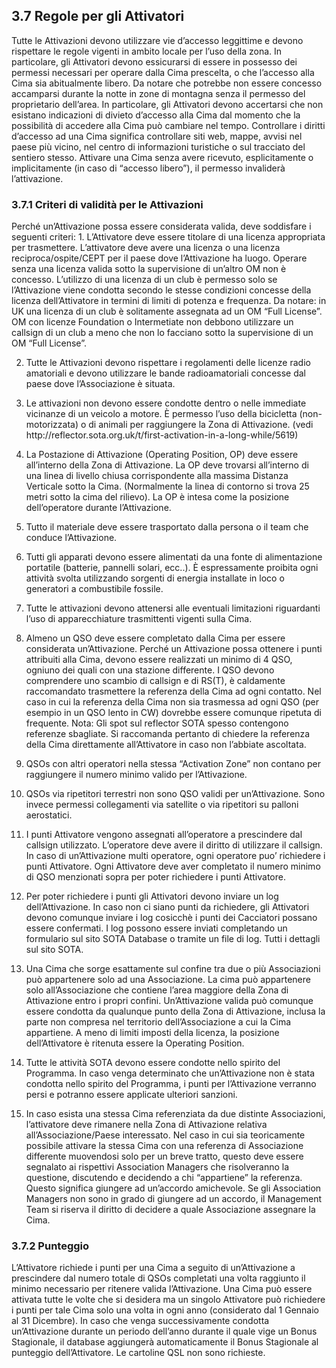 ## 3.7 Regole per gli Attivatori

Tutte le Attivazioni devono utilizzare vie d'accesso leggittime e devono rispettare le regole vigenti in ambito locale per l'uso della zona. In particolare, gli Attivatori devono essicurarsi di essere in possesso dei permessi necessari per operare dalla Cima prescelta, o che l'accesso alla Cima sia abitualmente libero. Da notare che potrebbe non essere concesso accamparsi durante la notte in zone di montagna senza il permesso del proprietario dell'area. In particolare, gli Attivatori devono accertarsi che non esistano indicazioni di divieto d'accesso alla Cima dal momento che la possibilità di accedere alla Cima può cambiare nel tempo. Controllare i diritti d'accesso ad una Cima significa controllare siti web, mappe, avvisi nel paese più vicino, nel centro di informazioni turistiche o sul tracciato del sentiero stesso. Attivare una Cima senza avere ricevuto, esplicitamente o implicitamente (in caso di “accesso libero”), il permesso invaliderà l'attivazione.

### 3.7.1 Criteri di validità per le Attivazioni

Perché un'Attivazione possa essere considerata valida, deve soddisfare i seguenti criteri:
1. L'Attivatore deve essere titolare di una licenza appropriata per trasmettere. L'attivatore deve avere una licenza o una licenza reciproca/ospite/CEPT per il paese dove l'Attivazione ha luogo. Operare senza una licenza valida sotto la supervisione di un'altro OM non è concesso. L'utilizzo di una licenza di un club è permesso solo se l'Attivazione viene condotta secondo le stesse condizioni concesse della licenza dell'Attivatore in termini di limiti di potenza e frequenza.
Da notare: in UK una licenza di un club è solitamente assegnata ad un OM “Full License”. OM con licenze Foundation o Intermetiate non debbono utilizzare un callsign di un club a meno che non lo facciano sotto la supervisione di un OM “Full License”.

2. Tutte le Attivazioni devono rispettare i regolamenti delle licenze radio amatoriali e devono utilizzare le bande radioamatoriali concesse dal paese dove l'Associazione è situata.

3. Le attivazioni non devono essere condotte dentro o nelle immediate vicinanze di un veicolo a motore. È permesso l'uso della bicicletta (non-motorizzata) o di animali per raggiungere la Zona di Attivazione. (vedi http://reflector.sota.org.uk/t/first-activation-in-a-long-while/5619)

4. La Postazione di Attivazione (Operating Position, OP) deve essere all'interno della Zona di Attivazione. La OP deve trovarsi all'interno di una linea di livello chiusa corrispondente alla massima Distanza Verticale sotto la Cima. (Normalmente la linea di contorno si trova 25 metri sotto la cima del rilievo). La OP è intesa come la posizione dell'operatore durante l'Attivazione.

5. Tutto il materiale deve essere trasportato dalla persona o il team che conduce l'Attivazione.

6. Tutti gli apparati devono essere alimentati da una fonte di alimentazione portatile (batterie, pannelli solari, ecc..). È espressamente proibita ogni attività svolta utilizzando sorgenti di energia installate in loco o generatori a combustibile fossile.

7. Tutte le attivazioni devono attenersi alle eventuali limitazioni riguardanti l'uso di apparecchiature trasmittenti vigenti sulla Cima.

8. Almeno un QSO deve essere completato dalla Cima per essere considerata un'Attivazione. Perché un Attivazione possa ottenere i punti attribuiti alla Cima, devono essere realizzati un minimo di 4 QSO, ogniuno dei quali con una stazione differente. I QSO devono comprendere uno scambio di callsign e di RS(T), è caldamente raccomandato trasmettere la referenza della Cima ad ogni contatto. Nel caso in cui la referenza della Cima non sia trasmessa ad ogni QSO (per esempio in un QSO lento in CW) dovrebbe essere comunque ripetuta di frequente. Nota: Gli spot sul reflector SOTA spesso contengono referenze sbagliate. Si raccomanda pertanto di chiedere la referenza della Cima direttamente all'Attivatore in caso non l'abbiate ascoltata.

9. QSOs con altri operatori nella stessa “Activation Zone” non contano per raggiungere il numero minimo valido per l'Attivazione.

10. QSOs via ripetitori terrestri non sono QSO validi per un'Attivazione. Sono invece permessi collegamenti via satellite o via ripetitori su palloni aerostatici.

11. I punti Attivatore vengono assegnati all'operatore a prescindere dal callsign utilizzato. L'operatore deve avere il diritto di utilizzare il callsign. In caso di un'Attivazione multi operatore, ogni operatore puo' richiedere i punti Attivatore. Ogni Attivatore deve aver completato il numero minimo di QSO menzionati sopra per poter richiedere i punti Attivatore.

12. Per poter richiedere i punti gli Attivatori devono inviare un log dell'Attivazione. In caso non ci siano punti da richiedere, gli Attivatori devono comunque inviare i log cosicchè i punti dei Cacciatori possano essere confermati. I log possono essere inviati completando un formulario sul sito SOTA Database o tramite un file di log. Tutti i dettagli sul sito SOTA.

13. Una Cima che sorge esattamente sul confine tra due o più Associazioni può appartenere solo ad una Associazione. La cima può appartenere solo all'Associazione che contiene l'area maggiore della Zona di Attivazione entro i propri confini. Un'Attivazione valida può comunque essere condotta da qualunque punto della Zona di Attivazione, inclusa la parte non compresa nel territorio dell'Associazione a cui la Cima appartiene. A meno di limiti imposti della licenza, la posizione dell'Attivatore è ritenuta essere la Operating Position.

14. Tutte le attività SOTA devono essere condotte nello spirito del Programma. In caso venga determinato che un'Attivazione non è stata condotta nello spirito del Programma, i punti per l'Attivazione verranno persi e potranno essere applicate ulteriori sanzioni.

15. In caso esista una stessa Cima referenziata da due distinte Associazioni, l'attivatore deve rimanere nella Zona di Attivazione relativa all'Associazione/Paese interessato. Nel caso in cui sia teoricamente possibile attivare la stessa Cima con una referenza di Associazione differente muovendosi solo per un breve tratto, questo deve essere segnalato ai rispettivi Association Managers che risolveranno la questione, discutendo e decidendo a chi “appartiene” la referenza. Questo significa giungere ad un'accordo amichevole. Se gli Association Managers non sono in grado di giungere ad un accordo, il Management Team si riserva il diritto di decidere a quale Associazione assegnare la Cima.

### 3.7.2 Punteggio

L’Attivatore richiede i punti per una Cima a seguito di un'Attivazione a prescindere dal numero totale di QSOs completati una volta raggiunto il minimo necessario per ritenere valida l’Attivazione. Una Cima può essere attivata tutte le volte che si desidera ma un singolo Attivatore può richiedere i punti per tale Cima solo una volta in ogni anno (considerato dal 1 Gennaio al 31 Dicembre). In caso che venga successivamente condotta un'Attivazione durante un periodo dell’anno durante il quale vige un Bonus Stagionale, il database aggiungerà automaticamente il Bonus Stagionale al punteggio dell’Attivatore.
Le cartoline QSL non sono richieste.
